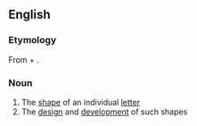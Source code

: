 ==English==

===Etymology===
From {{term|letter}} + {{term|form}}.

===Noun===
{{wikipedia}}
{{en-noun}}

# The [[shape]] of an individual [[letter]]
# The [[design]] and [[development]] of such shapes